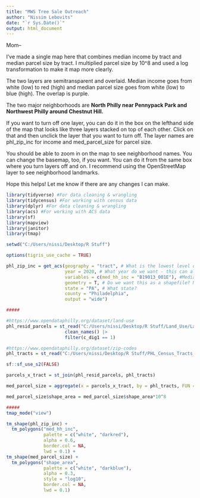 ---
title: "MWS Tree Sale Outreach"
author: "Nissim Lebovits"
date: "`r Sys.Date()`"
output: html_document
---

Mom--

I've made a single map here that combines median income by tract and median parcel size by tract. I multiplied parcel size by 10^8 and used a log transformation to make it map more clearly. 

The two layers are semitransparent and overlaid. Median income goes from white (low) to red (high) and median parcel size goes from white (low) to blue (high). The overlap is purple.

The two major neighborhoods are **North Philly near Pennypack Park and Northwest Philly around Chestnut Hill.**

If you want to turn off one layer, you can do it in the box on the lefthand side of the map that looks like three layers stacked on top of each other. Click on that and then unclick the layer that you want to turn off. The layer names are phl_zip_inc for income and med_parcel_size for parcel size. 

You should be able to zoom in on the map to see neighborhood names. You can change the basemap, too, if you want. You can do it from the same box where you turn layers off and on. I recommend using the OpenStreetMap layer to see neighborhood landmarks.

Hope this helps! Let me know if there are any changes I can make.

```{r setup, include = F, echo = F, message = FALSE, warning = FALSE, error = FALSE, results = "hide"}
library(tidyverse) #For data cleaning & wrangling
library(tidycensus) #For working with census data
library(dplyr) #For data cleaning & wrangling
library(acs) #For working with ACS data
library(sf)
library(mapview)
library(janitor)
library(tmap)

setwd("C:/Users/nissi/Desktop/R Stuff")

options(tigris_use_cache = TRUE)
```

```{r cars, include = T, echo = F, message = FALSE, warning = FALSE, error = FALSE, results = "asis"}
phl_zip_inc = get_acs(geography = "tract", # What is the lowest level of geography are we interested in?
                      year = 2020, # What year do we want - this can also be used for 2000 census data
                      variables = c(med_hh_inc = "B19013_001E"), #Median household income
                      geometry = T, # Do we want this as a shapefile? No, not now.
                      state = "PA", # What state?
                      county = "Philadelphia",
                      output = "wide")

#####

#https://www.opendataphilly.org/dataset/land-use
phl_resid_parcels = st_read("C:/Users/nissi/Desktop/R Stuff/Land_Use/Land_Use.shp") |>
                      clean_names() |>
                      filter(c_dig1 == 1)

#https://www.opendataphilly.org/dataset/zip-codes
phl_tracts = st_read("C:/Users/nissi/Desktop/R Stuff/PHL_Census_Tracts_2010/phl_tracts_2010.shp")

sf::sf_use_s2(FALSE)

parcels_x_tract = st_join(phl_resid_parcels, phl_tracts)

med_parcel_size = aggregate(x = parcels_x_tract, by = phl_tracts, FUN = median)

med_parcel_size$shape_area = med_parcel_size$shape_area*10^8

#####
tmap_mode("view")

tm_shape(phl_zip_inc) +
  tm_polygons("med_hh_inc", 
              palette = c("white", "darkred"), 
              alpha = 0.6, 
              border.col = NA,
              lwd = 0.1) +
tm_shape(med_parcel_size) +
  tm_polygons("shape_area", 
              palette = c("white", "darkblue"), 
              alpha = 0.3, 
              style = "log10", 
              border.col = NA,
              lwd = 0.1)


```

